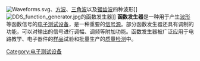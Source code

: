 {{NoteTA|G1=Electronics}}
[[File:Waveforms.svg|thumb]]、[[方波|方波]]、[[三角波|三角波]]以及[[锯齿波|锯齿波]]四种波形]]
[[File:DDS_function_generator.jpg|thumb]]的函数发生器]]
'''函数发生器'''是一种用于产生[[波形|波形]]等函数信号的[[电子测试设备|电子测试设备]]，是一种重要的[[信号源|信号源]]。部分函数发生器还具有调制的功能，可以对输出的信号进行调幅、调频等附加功能。函数发生器被广泛应用于电路教学、电子器件的[[样品|样品]]试验和批量生产的[[质量检测|质量检测]]中。
{{电子学小作品}}
{{電子儀器與測量設備}}
{{实验室设备}}
[[Category:电子测试设备|Category:电子测试设备]]
